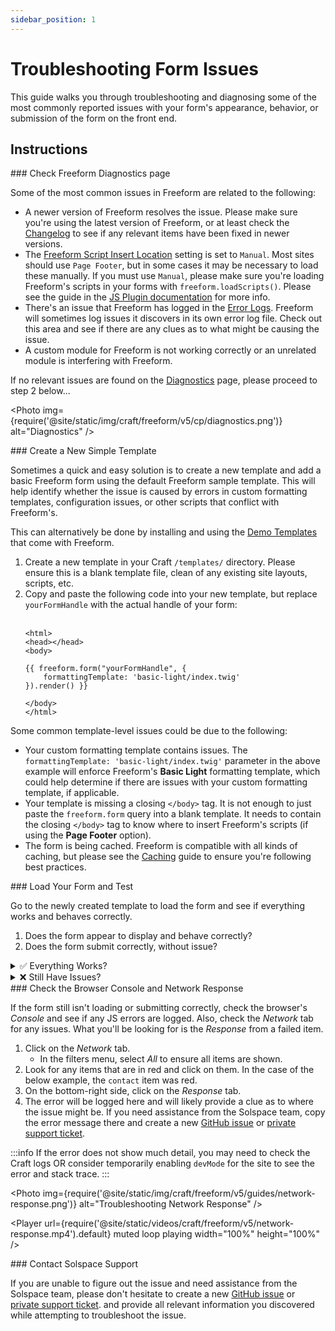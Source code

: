 ```yaml
---
sidebar_position: 1
---
```



# Troubleshooting Form Issues

This guide walks you through troubleshooting and diagnosing some of the most commonly reported issues with your form's appearance, behavior, or submission of the form on the front end.

## Instructions

<VerticalStepWrapper>
<StepMarkdown>
### Check Freeform Diagnostics page

Some of the most common issues in Freeform are related to the following:

- A newer version of Freeform resolves the issue. Please make sure you're using the latest version of Freeform, or at least check the [Changelog](../../setup/changelog.mdx) to see if any relevant items have been fixed in newer versions.
- The [Freeform Script Insert Location](../../configuration/settings.mdx#script-insert-location) setting is set to `Manual`. Most sites should use `Page Footer`, but in some cases it may be necessary to load these manually. If you must use `Manual`, please make sure you're loading Freeform's scripts in your forms with `freeform.loadScripts()`. Please see the guide in the [JS Plugin documentation](../../developer/js-plugin.mdx#loading-freeform-js-manually) for more info.
- There's an issue that Freeform has logged in the [Error Logs](../../configuration/settings.mdx#error-log). Freeform will sometimes log issues it discovers in its own error log file. Check out this area and see if there are any clues as to what might be causing the issue.
- A custom module for Freeform is not working correctly or an unrelated module is interfering with Freeform.

If no relevant issues are found on the [Diagnostics](../../configuration/diagnostics.mdx) page, please proceed to step 2 below...

<Photo
  img={require('@site/static/img/craft/freeform/v5/cp/diagnostics.png')}
  alt="Diagnostics"
/>

</StepMarkdown>
<StepMarkdown>
### Create a New Simple Template

Sometimes a quick and easy solution is to create a new template and add a basic Freeform form using the default Freeform sample template. This will help identify whether the issue is caused by errors in custom formatting templates, configuration issues, or other scripts that conflict with Freeform's.

This can alternatively be done by installing and using the [Demo Templates](../../configuration/demo-templates.mdx) that come with Freeform.

1. Create a new template in your Craft `/templates/` directory. Please ensure this is a blank template file, clean of any existing site layouts, scripts, etc.
2. Copy and paste the following code into your new template, but replace `yourFormHandle` with the actual handle of your form:<br /><br />
   ```twig showLineNumbers
   <html>
   <head></head>
   <body>

   {{ freeform.form("yourFormHandle", {
       formattingTemplate: 'basic-light/index.twig'
   }).render() }}

   </body>
   </html>
   ```

Some common template-level issues could be due to the following:

- Your custom formatting template contains issues. The `formattingTemplate: 'basic-light/index.twig'` parameter in the above example will enforce Freeform's **Basic Light** formatting template, which could help determine if there are issues with your custom formatting template, if applicable.
- Your template is missing a closing `</body>` tag. It is not enough to just paste the `freeform.form` query into a blank template. It needs to contain the closing `</body>` tag to know where to insert Freeform's scripts (if using the **Page Footer** option).
- The form is being cached. Freeform is compatible with all kinds of caching, but please see the [Caching](../../guides/templating/caching-forms.mdx) guide to ensure you're following best practices.

</StepMarkdown>
<StepMarkdown>
### Load Your Form and Test

Go to the newly created template to load the form and see if everything works and behaves correctly.

1. Does the form appear to display and behave correctly?
2. Does the form submit correctly, without issue?

<details>
<summary className="green">✅ Everything Works?</summary>

If the form displays and behaves correctly in this isolated test, it could be an issue with your custom formatting template or conflicts from other scripts with Freeform's scripts.

- To troubleshoot this further, **work in small steps**. Stay inside the isolated test template and follow the steps below:
  1. Remove the `formattingTemplate: 'basic-light/index.twig'` parameter (thus pulling in your chosen and potentially problematic formatting template) from the [Form query](../../templates/queries/form.mdx) and see how the form displays and behaves.
  2. The isolated template may continue to display and behave incorrectly due to missing styles and assets. Try slowly pulling in some of those into the isolated test template and see if it breaks.
  3. If issues continue, compare your custom formatting template to existing [formatting template examples](../../templates/formatting/index.mdx) included with Freeform.
  4. If you're still not getting anywhere, try creating a brand new custom formatting template based on one of the [formatting template examples](../../templates/formatting/index.mdx) included with Freeform.
     - Load it in the isolated test template and confirm it works correctly.
     - Slowly modify it to become closer to your original custom formatting template, checking the isolated test template often along the way to see when/where it breaks.
     - This process will help you narrow down where the issue might be.

</details>

<details>
<summary className="red">❌ Still Have Issues?</summary>

If issues are still occurring in this isolated test, there could be an issue with your Freeform settings, site or server configuration, or server rewrite rules.

- Proceed to step 4 for diagnosing common issues...

</details>

</StepMarkdown>
<StepMarkdown>
### Check the Browser Console and Network Response

If the form still isn't loading or submitting correctly, check the browser's _Console_ and see if any JS errors are logged. Also, check the _Network_ tab for any issues. What you'll be looking for is the _Response_ from a failed item.

1. Click on the _Network_ tab.
    - In the filters menu, select _All_ to ensure all items are shown.
2. Look for any items that are in <span className="red">red</span> and click on them. In the case of the below example, the `contact` item was red.
3. On the bottom-right side, click on the _Response_ tab.
4. The error will be logged here and will likely provide a clue as to where the issue might be. If you need assistance from the Solspace team, copy the error message there and create a new [GitHub issue](https://github.com/solspace/craft-freeform/issues/new/choose) or [private support ticket](https://support.solspace.com/).

:::info
If the error does not show much detail, you may need to check the Craft logs OR consider temporarily enabling `devMode` for the site to see the error and stack trace.
:::

<Tabs>
<TabItem value="guide-image" label="Screenshot" default>

<Photo
  img={require('@site/static/img/craft/freeform/v5/guides/network-response.png')}
  alt="Troubleshooting Network Response"
/>

</TabItem>
<TabItem value="guide-video" label="Video Walkthrough">

<Player
  url={require('@site/static/videos/craft/freeform/v5/network-response.mp4').default}
  muted loop playing width="100%" height="100%"
/>

</TabItem>
</Tabs>

</StepMarkdown>
<StepMarkdown>
### Contact Solspace Support

If you are unable to figure out the issue and need assistance from the Solspace team, please don't hesitate to create a new [GitHub issue](https://github.com/solspace/craft-freeform/issues/new/choose) or [private support ticket](https://support.solspace.com/). and provide all relevant information you discovered while attempting to troubleshoot the issue.

<PrimaryButtonWithLink label="See Support Options" to="/support" />

</StepMarkdown>

</VerticalStepWrapper>

